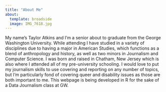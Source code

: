 ```yaml
---
title: "About Me"
about:
  template: broadside
  image: IMG_7618.jpg
---
```


My name's Taylor Atkins and I'm a senior about to graduate from the George Washington University. While attending I have studied in a variety of disciplines due to having a major in American Studies, which functions as a blend of anthropology and history, as well as two minors in Journalism and Computer Science. I was born and raised in Chatham, New Jersey which is also where I attended all of my pre-university schooling. I would love to put my journalism skills to use covering and reporting on any number of topics, but I'm particularly fond of covering queer and disability issues as those are both important to me. This webpage is being developed in R for the sake of a Data Journalism class at GW.
